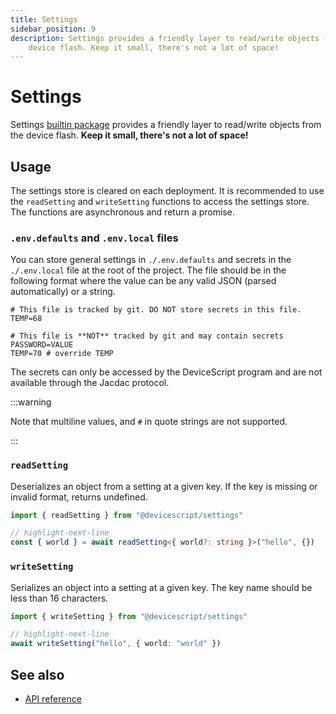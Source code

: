 ```yaml
---
title: Settings
sidebar_position: 9
description: Settings provides a friendly layer to read/write objects from the
    device flash. Keep it small, there's not a lot of space!
---
```


# Settings

Settings [builtin package](/developer/packages) provides a friendly layer to read/write objects from the device flash. **Keep it small, there's not a lot of space!**

## Usage

The settings store is cleared on each deployment. It is recommended to use the `readSetting` and `writeSetting` functions to access the settings store.
The functions are asynchronous and return a promise.

### `.env.defaults` and `.env.local` files

You can store general settings in `./.env.defaults` and secrets in the `./.env.local` file at the root of the project.
The file should be in the following format where the value can be any valid JSON (parsed automatically) or a string.

```env title="./.env.defaults"
# This file is tracked by git. DO NOT store secrets in this file.
TEMP=68
```

```env title="./.env.local"
# This file is **NOT** tracked by git and may contain secrets
PASSWORD=VALUE
TEMP=70 # override TEMP
```

The secrets can only be accessed by the DeviceScript program and are not available through the Jacdac protocol.

:::warning

Note that multiline values, and `#` in quote strings are not supported.

:::

### `readSetting`

Deserializes an object from a setting at a given key. If the key is missing or invalid format, returns undefined.

```ts
import { readSetting } from "@devicescript/settings"

// highlight-next-line
const { world } = await readSetting<{ world?: string }>("hello", {})
```

### `writeSetting`

Serializes an object into a setting at a given key. The key name should be less than 16 characters.

```ts
import { writeSetting } from "@devicescript/settings"

// highlight-next-line
await writeSetting("hello", { world: "world" })
```

## See also

-   [API reference](/api/settings/)

